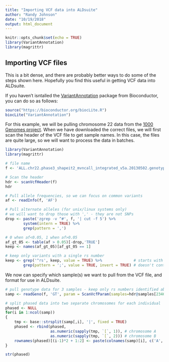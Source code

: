 ```yaml
---
title: "Importing VCF data into ALDsuite"
author: "Randy Johnson"
date: "10/19/2018"
output: html_document
---
```

```r
knitr::opts_chunk$set(echo = TRUE)
library(VariantAnnotation)
library(magrittr)
```

## Importing VCF files

This is a bit dense, and there are probably better ways to do some of the steps shown here. Hopefully you find this useful in getting VCF data into ALDsuite.

If you haven't isntalled the [VariantAnnotation](https://bioconductor.org/packages/release/bioc/html/VariantAnnotation.html) package from Bioconductor, you can do so as follows:

```r
source("https://bioconductor.org/biocLite.R")
biocLite("VariantAnnotation")
```

For this example, we will be pulling chromosome 22 data from the [1000 Genomes project](ftp://ftp.1000genomes.ebi.ac.uk/vol1/ftp/release/20130502/). When we have downloaded the correct files, we will first scan the header of the VCF file to get sample names. In this case, the files are quite large, so we will want to process the data in batches.

```r
library(VariantAnnotation)
library(magrittr)

# file name
f <- 'ALL.chr22.phase3_shapeit2_mvncall_integrated_v5a.20130502.genotypes.vcf.gz'

# Scan the header
hdr <- scanVcfHeader(f)
hdr

# Pull allele frequencies, so we can focus on common variants
af <- readInfo(f, 'AF')

# Pull alternate alleles (for unix/linux systems only)
# we will want to drop those with ',' - they are not SNPs
drop <- paste('zgrep -v ^#', f, '| cut -f 5') %>%
        system(intern = TRUE) %>%
        grep(pattern = ',')

# 0 when af<0.05, 1 when af>0.05
af_gt_05 <- table(af > 0.05)[-drop,'TRUE']
keep <- names(af_gt_05)[af_gt_05 == 1]

# keep only variants with a single rs number
keep <- grep('^rs', keep, value = TRUE) %>%              # starts with 'rs'
        grep(pattern = ';', value = TRUE, invert = TRUE) # doesn't contain ';'
```

We now can specify which sample(s) we want to pull from the VCF file, and format for use in ALDsuite.

```r
# pull genotype data for 3 samples - keep only rs numbers identified above
samp <- readGeno(f, 'GT', param = ScanVcfParam(samples=hdr@samples[2346:2348]))[keep,]

# split phased data into two separate chromosomes for each individual
phased <- NULL
for(i in 1:ncol(samp))
{
    tmp <- base::strsplit(samp[,i], '|', fixed = TRUE)
    phased <- rbind(phased, 
                    as.numeric(sapply(tmp, `[`, 1)), # chromosome A
                    as.numeric(sapply(tmp, `[`, 2))) # chromosome B
    rownames(phased)[(i-1)*2 + 1:2] <- paste(colnames(samp)[i], c('A', 'B'), sep = '_')
}

str(phased)
```
